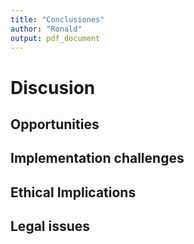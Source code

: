 ```yaml
---
title: "Conclusiones"
author: "Ronald"
output: pdf_document
---
```


# Discusion

## Opportunities

## Implementation challenges

## Ethical Implications

## Legal issues

